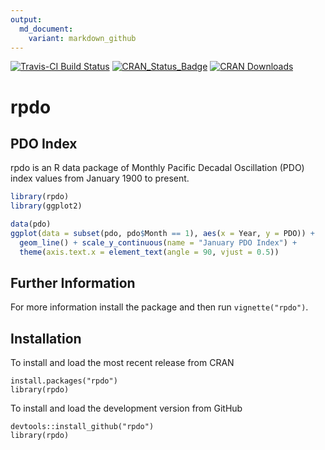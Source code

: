 ```yaml
---
output:
  md_document:
    variant: markdown_github
---
```


<!-- README.md is generated from README.Rmd. Please edit that file -->

[![Travis-CI Build Status](https://travis-ci.org/poissonconsulting/rpdo.svg?branch=master)](https://travis-ci.org/poissonconsulting/rpdo)
[![CRAN_Status_Badge](http://www.r-pkg.org/badges/version/rpdo)](http://cran.r-project.org/package=rpdo)
[![CRAN Downloads](http://cranlogs.r-pkg.org/badges/grand-total/rpdo)](https://hadley.shinyapps.io/cran-downloads)

# rpdo

## PDO Index

rpdo is an R data package of Monthly Pacific Decadal Oscillation (PDO) index 
values from January 1900 to present.

```r
library(rpdo)
library(ggplot2)

data(pdo)
ggplot(data = subset(pdo, pdo$Month == 1), aes(x = Year, y = PDO)) + 
  geom_line() + scale_y_continuous(name = "January PDO Index") +
  theme(axis.text.x = element_text(angle = 90, vjust = 0.5))
```

## Further Information

For more information install the package and then 
run `vignette("rpdo")`.

## Installation

To install and load the most recent release from CRAN
```
install.packages("rpdo")
library(rpdo)
```

To install and load the development version from GitHub
```
devtools::install_github("rpdo")
library(rpdo)
```
